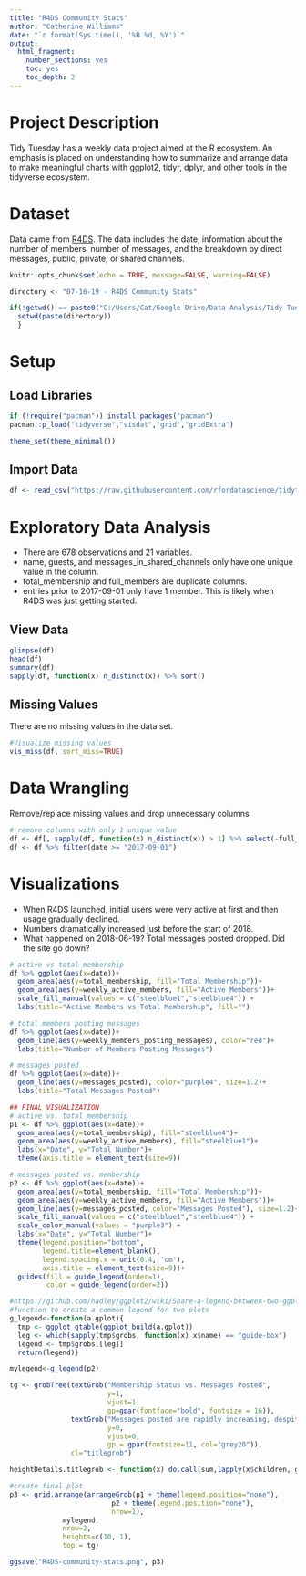 ---
title: "R4DS Community Stats"
author: "Catherine Williams"
date: "`r format(Sys.time(), '%B %d, %Y')`"
output: 
  html_fragment:
    number_sections: yes
    toc: yes
    toc_depth: 2
---

# Project Description

Tidy Tuesday has a weekly data project aimed at the R ecosystem. An emphasis is placed on understanding how to summarize and arrange data to make meaningful charts with ggplot2, tidyr, dplyr, and other tools in the tidyverse ecosystem.

# Dataset
Data came from [R4DS](https://docs.google.com/presentation/d/1jfo_CvTmLf-PtKq2uS5-biklXJRe5hVnhzUjtWTQI3Y/edit#slide=id.gc6f919934_0_0). The data includes the date, information about the number of members, number of messages, and the breakdown by direct messages, public, private, or shared channels.

```{r setup, include=FALSE}
knitr::opts_chunk$set(echo = TRUE, message=FALSE, warning=FALSE)

directory <- "07-16-19 - R4DS Community Stats"

if(!getwd() == paste0("C:/Users/Cat/Google Drive/Data Analysis/Tidy Tuesday/",directory)) {
  setwd(paste(directory))
  }
```

# Setup

## Load Libraries

```{r library}
if (!require("pacman")) install.packages("pacman")
pacman::p_load("tidyverse","visdat","grid","gridExtra")

theme_set(theme_minimal())
```

## Import Data

```{r import}
df <- read_csv("https://raw.githubusercontent.com/rfordatascience/tidytuesday/master/data/2019/2019-07-16/r4ds_members.csv")
```

# Exploratory Data Analysis

- There are 678 observations and 21 variables.
- name, guests, and messages_in_shared_channels only have one unique value in the column. 
- total_membership and full_members are duplicate columns.
- entries prior to 2017-09-01 only have 1 member. This is likely when R4DS was just getting started.

## View Data

```{r view}
glimpse(df)
head(df)
summary(df)
sapply(df, function(x) n_distinct(x)) %>% sort()
```

## Missing Values

There are no missing values in the data set.

```{r missing}
#Visualize missing values
vis_miss(df, sort_miss=TRUE)
```

# Data Wrangling

Remove/replace missing values and drop unnecessary columns

```{r wrangle}
# remove columns with only 1 unique value
df <- df[, sapply(df, function(x) n_distinct(x)) > 1] %>% select(-full_members)
df <- df %>% filter(date >= "2017-09-01")
```

# Visualizations

- When R4DS launched, initial users were very active at first and then usage gradually declined.
- Numbers dramatically increased just before the start of 2018.
- What happened on 2018-06-19? Total messages posted dropped. Did the site go down?

```{r viz, out.width="100%"}
# active vs total membership
df %>% ggplot(aes(x=date))+
  geom_area(aes(y=total_membership, fill="Total Membership"))+
  geom_area(aes(y=weekly_active_members, fill="Active Members"))+
  scale_fill_manual(values = c("steelblue1","steelblue4")) +
  labs(title="Active Members vs Total Membership", fill="")

# total members posting messages
df %>% ggplot(aes(x=date))+
  geom_line(aes(y=weekly_members_posting_messages), color="red")+
  labs(title="Number of Members Posting Messages")

# messages posted
df %>% ggplot(aes(x=date))+
  geom_line(aes(y=messages_posted), color="purple4", size=1.2)+
  labs(title="Total Messages Posted")

## FINAL VISUALIZATION
# active vs. total membership
p1 <- df %>% ggplot(aes(x=date))+
  geom_area(aes(y=total_membership), fill="steelblue4")+
  geom_area(aes(y=weekly_active_members), fill="steelblue1")+
  labs(x="Date", y="Total Number")+
  theme(axis.title = element_text(size=9))

# messages posted vs. membership
p2 <- df %>% ggplot(aes(x=date))+
  geom_area(aes(y=total_membership, fill="Total Membership"))+
  geom_area(aes(y=weekly_active_members, fill="Active Members"))+
  geom_line(aes(y=messages_posted, color="Messages Posted"), size=1.2)+
  scale_fill_manual(values = c("steelblue1","steelblue4")) +
  scale_color_manual(values = "purple3") +
  labs(x="Date", y="Total Number")+
  theme(legend.position="bottom",
        legend.title=element_blank(),
        legend.spacing.x = unit(0.4, 'cm'),
        axis.title = element_text(size=9))+
  guides(fill = guide_legend(order=1),
         color = guide_legend(order=2))

#https://github.com/hadley/ggplot2/wiki/Share-a-legend-between-two-ggplot2-graphs
#function to create a common legend for two plots
g_legend<-function(a.gplot){
  tmp <- ggplot_gtable(ggplot_build(a.gplot))
  leg <- which(sapply(tmp$grobs, function(x) x$name) == "guide-box")
  legend <- tmp$grobs[[leg]]
  return(legend)}

mylegend<-g_legend(p2)

tg <- grobTree(textGrob("Membership Status vs. Messages Posted", 
                        y=1, 
                        vjust=1, 
                        gp=gpar(fontface="bold", fontsize = 16)),
               textGrob("Messages posted are rapidly increasing, despite active members staying fairly constant", 
                        y=0, 
                        vjust=0, 
                        gp = gpar(fontsize=11, col="grey20")),
               cl="titlegrob")

heightDetails.titlegrob <- function(x) do.call(sum,lapply(x$children, grobHeight))

#create final plot
p3 <- grid.arrange(arrangeGrob(p1 + theme(legend.position="none"),
                         p2 + theme(legend.position="none"),
                         nrow=1),
             mylegend, 
             nrow=2, 
             heights=c(10, 1),
             top = tg)

ggsave("R4DS-community-stats.png", p3)
```